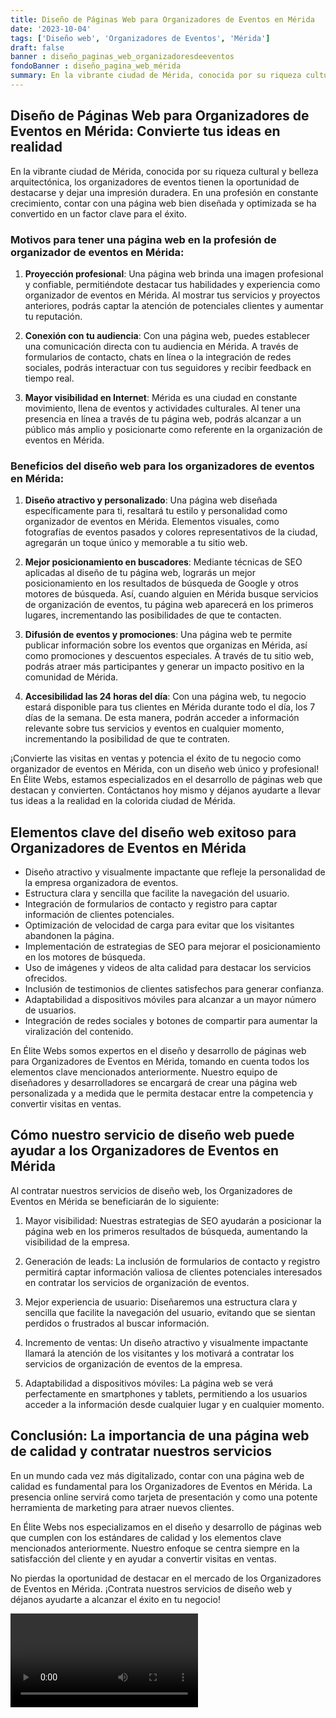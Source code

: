 ```yaml
---
title: Diseño de Páginas Web para Organizadores de Eventos en Mérida
date: '2023-10-04'
tags: ['Diseño web', 'Organizadores de Eventos', 'Mérida']
draft: false
banner : diseño_paginas_web_organizadoresdeeventos
fondoBanner : diseño_pagina_web_mérida
summary: En la vibrante ciudad de Mérida, conocida por su riqueza cultural y belleza arquitectónica, los organizadores de eventos tienen la oportunidad de destacarse y dejar una impresión duradera. En una profesión en constante crecimiento, contar con una página web bien diseñada y optimizada se ha convertido en un factor clave para el éxito.
---
```


## Diseño de Páginas Web para Organizadores de Eventos en Mérida: Convierte tus ideas en realidad

En la vibrante ciudad de Mérida, conocida por su riqueza cultural y belleza arquitectónica, los organizadores de eventos tienen la oportunidad de destacarse y dejar una impresión duradera. En una profesión en constante crecimiento, contar con una página web bien diseñada y optimizada se ha convertido en un factor clave para el éxito.

### Motivos para tener una página web en la profesión de organizador de eventos en Mérida:

1. **Proyección profesional**: Una página web brinda una imagen profesional y confiable, permitiéndote destacar tus habilidades y experiencia como organizador de eventos en Mérida. Al mostrar tus servicios y proyectos anteriores, podrás captar la atención de potenciales clientes y aumentar tu reputación.

2. **Conexión con tu audiencia**: Con una página web, puedes establecer una comunicación directa con tu audiencia en Mérida. A través de formularios de contacto, chats en línea o la integración de redes sociales, podrás interactuar con tus seguidores y recibir feedback en tiempo real.

3. **Mayor visibilidad en Internet**: Mérida es una ciudad en constante movimiento, llena de eventos y actividades culturales. Al tener una presencia en línea a través de tu página web, podrás alcanzar a un público más amplio y posicionarte como referente en la organización de eventos en Mérida.

### Beneficios del diseño web para los organizadores de eventos en Mérida:

1. **Diseño atractivo y personalizado**: Una página web diseñada específicamente para ti, resaltará tu estilo y personalidad como organizador de eventos en Mérida. Elementos visuales, como fotografías de eventos pasados y colores representativos de la ciudad, agregarán un toque único y memorable a tu sitio web.

2. **Mejor posicionamiento en buscadores**: Mediante técnicas de SEO aplicadas al diseño de tu página web, lograrás un mejor posicionamiento en los resultados de búsqueda de Google y otros motores de búsqueda. Así, cuando alguien en Mérida busque servicios de organización de eventos, tu página web aparecerá en los primeros lugares, incrementando las posibilidades de que te contacten.

3. **Difusión de eventos y promociones**: Una página web te permite publicar información sobre los eventos que organizas en Mérida, así como promociones y descuentos especiales. A través de tu sitio web, podrás atraer más participantes y generar un impacto positivo en la comunidad de Mérida.

4. **Accesibilidad las 24 horas del día**: Con una página web, tu negocio estará disponible para tus clientes en Mérida durante todo el día, los 7 días de la semana. De esta manera, podrán acceder a información relevante sobre tus servicios y eventos en cualquier momento, incrementando la posibilidad de que te contraten.

¡Convierte las visitas en ventas y potencia el éxito de tu negocio como organizador de eventos en Mérida, con un diseño web único y profesional! En Élite Webs, estamos especializados en el desarrollo de páginas web que destacan y convierten. Contáctanos hoy mismo y déjanos ayudarte a llevar tus ideas a la realidad en la colorida ciudad de Mérida.

<GifSeo />

<Cta />

## Elementos clave del diseño web exitoso para Organizadores de Eventos en Mérida

- Diseño atractivo y visualmente impactante que refleje la personalidad de la empresa organizadora de eventos.
- Estructura clara y sencilla que facilite la navegación del usuario.
- Integración de formularios de contacto y registro para captar información de clientes potenciales.
- Optimización de velocidad de carga para evitar que los visitantes abandonen la página.
- Implementación de estrategias de SEO para mejorar el posicionamiento en los motores de búsqueda.
- Uso de imágenes y videos de alta calidad para destacar los servicios ofrecidos.
- Inclusión de testimonios de clientes satisfechos para generar confianza.
- Adaptabilidad a dispositivos móviles para alcanzar a un mayor número de usuarios.
- Integración de redes sociales y botones de compartir para aumentar la viralización del contenido.

En Élite Webs somos expertos en el diseño y desarrollo de páginas web para Organizadores de Eventos en Mérida, tomando en cuenta todos los elementos clave mencionados anteriormente. Nuestro equipo de diseñadores y desarrolladores se encargará de crear una página web personalizada y a medida que le permita destacar entre la competencia y convertir visitas en ventas.

## Cómo nuestro servicio de diseño web puede ayudar a los Organizadores de Eventos en Mérida

Al contratar nuestros servicios de diseño web, los Organizadores de Eventos en Mérida se beneficiarán de lo siguiente:

1. Mayor visibilidad: Nuestras estrategias de SEO ayudarán a posicionar la página web en los primeros resultados de búsqueda, aumentando la visibilidad de la empresa.

2. Generación de leads: La inclusión de formularios de contacto y registro permitirá captar información valiosa de clientes potenciales interesados en contratar los servicios de organización de eventos.

3. Mejor experiencia de usuario: Diseñaremos una estructura clara y sencilla que facilite la navegación del usuario, evitando que se sientan perdidos o frustrados al buscar información.

4. Incremento de ventas: Un diseño atractivo y visualmente impactante llamará la atención de los visitantes y los motivará a contratar los servicios de organización de eventos de la empresa.

5. Adaptabilidad a dispositivos móviles: La página web se verá perfectamente en smartphones y tablets, permitiendo a los usuarios acceder a la información desde cualquier lugar y en cualquier momento.

## Conclusión: La importancia de una página web de calidad y contratar nuestros servicios

En un mundo cada vez más digitalizado, contar con una página web de calidad es fundamental para los Organizadores de Eventos en Mérida. La presencia online servirá como tarjeta de presentación y como una potente herramienta de marketing para atraer nuevos clientes.

En Élite Webs nos especializamos en el diseño y desarrollo de páginas web que cumplen con los estándares de calidad y los elementos clave mencionados anteriormente. Nuestro enfoque se centra siempre en la satisfacción del cliente y en ayudar a convertir visitas en ventas.

No pierdas la oportunidad de destacar en el mercado de los Organizadores de Eventos en Mérida. ¡Contrata nuestros servicios de diseño web y déjanos ayudarte a alcanzar el éxito en tu negocio!

<Video />

<CtaBot job='Organizadores de Eventos' city='Mérida'/>

<Gmaps query='Mérida+españa+maps' />